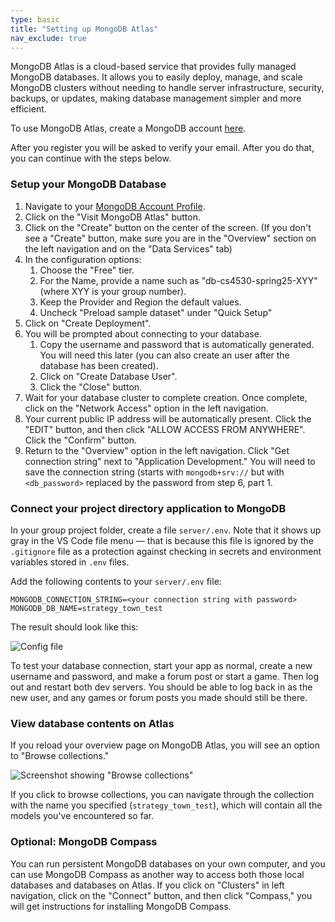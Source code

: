 ```yaml
---
type: basic
title: "Setting up MongoDB Atlas"
nav_exclude: true
---
```


MongoDB Atlas is a cloud-based service that provides fully managed MongoDB databases. It allows you to easily deploy, manage, and scale MongoDB clusters without needing to handle server infrastructure, security, backups, or updates, making database management simpler and more efficient.

To use MongoDB Atlas, create a MongoDB account [here](https://account.mongodb.com/account/register).

After you register you will be asked to verify your email. After you do that, you can continue with the steps below.

### Setup your MongoDB Database

1. Navigate to your [MongoDB Account Profile](https://account.mongodb.com/account/profile/overview).
2. Click on the "Visit MongoDB Atlas" button.
3. Click on the "Create" button on the center of the screen. (If you don't see a "Create" button, make sure you are in the "Overview" section on the left navigation and on the "Data Services" tab)
4. In the configuration options:
   1. Choose the "Free" tier.
   2. For the Name, provide a name such as "db-cs4530-spring25-XYY" (where XYY is your group number).
   3. Keep the Provider and Region the default values.
   4. Uncheck "Preload sample dataset" under "Quick Setup"
5. Click on "Create Deployment".
6. You will be prompted about connecting to your database.
   1. Copy the username and password that is automatically generated. You will need this later (you can also create an user after the database has been created).
   2. Click on "Create Database User".
   3. Click the "Close" button.
7. Wait for your database cluster to complete creation. Once complete, click on the "Network Access" option in the left navigation.
8. Your current public IP address will be automatically present. Click the "EDIT" button, and then click "ALLOW ACCESS FROM ANYWHERE". Click the "Confirm" button.
9. Return to the "Overview" option in the left navigation. Click "Get connection string" next to "Application Development." You will need to save the connection string (starts with `mongodb+srv://`
but with `<db_password>` replaced by the password from step 6, part 1.

### Connect your project directory application to MongoDB

In your group project folder, create a file `server/.env`. Note that it shows up gray in the VS Code file menu — that is because this file is ignored by the `.gitignore` file as a protection against checking in secrets and environment variables stored in `.env` files.

Add the following contents to your `server/.env` file:

```
MONGODB_CONNECTION_STRING=<your connection string with password>
MONGODB_DB_NAME=strategy_town_test
```

The result should look like this:

![Config file](./dot-env-for-mongo.png)

To test your database connection, start your app as normal, create a new username and password, and make a forum post or start a game. Then log out and restart both dev servers. You should be able to log back in as the new user, and any games or forum posts you made should still be there.

### View database contents on Atlas

If you reload your overview page on MongoDB Atlas, you will see an option to "Browse collections."

![Screenshot showing "Browse collections"](./atlas-browsed.png)

If you click to browse collections, you can navigate through the collection with the name you specified (`strategy_town_test`), which will contain all the models you've encountered so far.

### Optional: MongoDB Compass

You can run persistent MongoDB databases on your own computer, and you can use MongoDB Compass as another way to access both those local databases and databases on Atlas. If you click on "Clusters" in left navigation, click on the "Connect" button, and then click "Compass," you will get instructions for installing MongoDB Compass.
